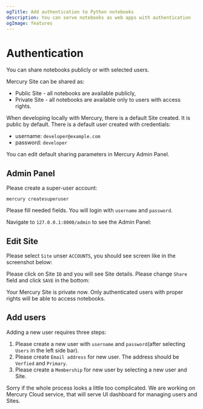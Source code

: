 ```yaml
---
ogTitle: Add authentication to Python notebooks
description: You can serve notebooks as web apps with authentication
ogImage: features
---
```




# Authentication

You can share notebooks publicly or with selected users. 

Mercury Site can be shared as:
- Public Site - all notebooks are available publicly, 
- Private Site - all notebooks are available only to users with access rights.

When developing locally with Mercury, there is a default Site created. It is public by default.
There is a default user created with credentials:
- username: `developer@example.com`
- password: `developer`

You can edit default sharing parameters in Mercury Admin Panel. 

## Admin Panel

Please create a super-user account:

```
mercury createsuperuser
```

Please fill needed fields. You will login with `username` and `password`. 

Navigate to `127.0.0.1:8000/admin` to see the Admin Panel:

<Screenshot src={adminPanelPng} alt="Login to Mercury Admin Panel" />


## Edit Site

Please select `Site` unser `ACCOUNTS`, you should see screen like in the screenshot below:

<Screenshot src={apSelectSitePng} alt="Select Site to edit" />

Please click on Site `ID` and you will see Site details. Please change `Share` field and click `SAVE` in the bottom:

<Screenshot src={apSharePrivatePng} alt="Set share to private for Mercury Site" />

Your Mercury Site is private now. Only authenticated users with proper rights will be able to access notebooks.

## Add users

Adding a new user requires three steps:

1. Please create a new user with `username` and `password`(after selecting `Users` in the left side bar).
2. Please create `Email address` for new user. The address should be `Verfied` and `Primary`.
3. Please create a `Membership` for new user by selecting a new user and Site.


<Callout type="info">
  Sorry if the whole process looks a little too complicated. We are working on Mercury Cloud service, that will serve UI dashboard for managing users and Sites.
</Callout>
